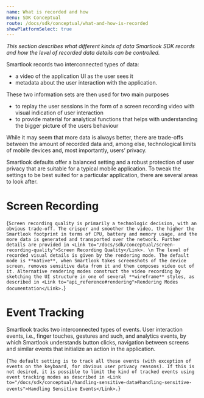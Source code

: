 ```yaml
---
name: What is recorded and how
menu: SDK Conceptual
route: /docs/sdk/conceptual/what-and-how-is-recorded
showPlatformSelect: true
---
```



<Title>What is recorded and how: Screen Recording and Event Tracking</Title>

*This section describes what different kinds of data Smartlook SDK records and how the level of recorded data details can be controlled.*

Smartlook records two interconnected types of data:
- a video of the application UI as the user sees it
- metadata about the user interaction with the application.

These two information sets are then used for two main purposes
- to replay the user sessions in the form of a screen recording video with visual indication of user interaction
- to provide material for analytical functions that helps with understanding the bigger picture of the users behaviour

While it may seem that more data is always better, there are trade-offs between the amount of recorded data and, among else, technological limits of mobile devices and, most importantly, users’ privacy.

Smartlook defaults offer a balanced setting and a robust protection of user privacy that are suitable for a typical mobile application. To tweak the settings to be best suited for a particular application, there are several areas to look after.

# Screen Recording

<TextBlock>{`
Screen recording quality is primarily a technologic decision, with an obvious trade-off. The crisper and smoother the video, the higher the Smartlook footprint in terms of CPU, battery and memory usage, and the more data is generated and transported over the network. Further details are provided in <Link to="/docs/sdk/conceptual/screen-recording-quality">Screen Recording Quality</Link>.
\n
The level of recorded visual details is given by the rendering mode. The default mode is **native**, when Smartlook takes screenshots of the device screen, removes sensitive data from it and then composes video out of it. Alternative rendering modes construct the video recording by sketching the UI structure in one of several **wireframe** styles, as described in <Link to="api_reference#rendering">Rendering Modes documentation</Link>.
`}</TextBlock>

# Event Tracking

Smartlook tracks two interconnected types of events. User interaction events, i.e., finger touches, gestures and such, and analytics events, by which Smartlook understands button clicks, navigation between screens and similar events that initialize an action in the application.

<TextBlock>{`
The default setting is to track all these events (with exception of events on the keyboard, for obvious user privacy reasons). If this is not desired, it is possible to limit the kind of tracked events using event tracking modes as described in <Link to="/docs/sdk/conceptual/handling-sensitive-data#handling-sensitive-events">Handling Sensitive Events</Link>.
`}</TextBlock>

